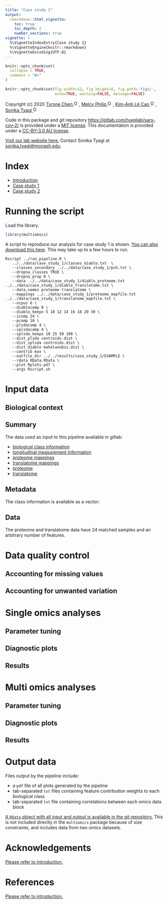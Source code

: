 ```yaml
---
title: "Case study 1"
output:
  rmarkdown::html_vignette:
    toc: true
    toc_depth: 2
    number_sections: true
vignette: >
  %\VignetteIndexEntry{Case study 1}
  %\VignetteEngine{knitr::rmarkdown}
  %\VignetteEncoding{UTF-8}
---
```


```r
knitr::opts_chunk$set(
  collapse = TRUE,
  comment = "#>"
)
```

```r
knitr::opts_chunk$set(fig.width=12, fig.height=8, fig.path='figs/',
                      echo=TRUE, warning=FALSE, message=FALSE)
```

Copyright (c) 2020 <a href="https://orcid.org/0000-0002-9207-0385">Tyrone Chen <img alt="ORCID logo" src="https://info.orcid.org/wp-content/uploads/2019/11/orcid_16x16.png" width="16" height="16" /></a>, <a href="https://orcid.org/0000-0002-0827-866X">Melcy Philip <img alt="ORCID logo" src="https://info.orcid.org/wp-content/uploads/2019/11/orcid_16x16.png" width="16" height="16" /></a>, <a href="https://orcid.org/0000-0003-3923-1116">Kim-Anh Lê Cao <img alt="ORCID logo" src="https://info.orcid.org/wp-content/uploads/2019/11/orcid_16x16.png" width="16" height="16" /></a>, <a href="https://orcid.org/0000-0003-0181-6258">Sonika Tyagi <img alt="ORCID logo" src="https://info.orcid.org/wp-content/uploads/2019/11/orcid_16x16.png" width="16" height="16" /></a>

Code in this package and git repository [https://gitlab.com/tyagilab/sars-cov-2/](https://gitlab.com/tyagilab/sars-cov-2/) is provided under a [MIT license](https://opensource.org/licenses/MIT). This documentation is provided under a [CC-BY-3.0 AU license](https://creativecommons.org/licenses/by/3.0/au/).

[Visit our lab website here.](https://bioinformaticslab.erc.monash.edu/) Contact Sonika Tyagi at [sonika.tyagi@monash.edu](mailto:sonika.tyagi@monash.edu).

# Index

- [Introduction](introduction.html)
- [Case study 1](case_study_1.html)
- [Case study 2](case_study_2.html)

# Running the script

Load the library.

```r
library(multiomics)
```

A script to reproduce our analysis for case study 1 is shown. [You can also download this here](https://gitlab.com/tyagilab/sars-cov-2/-/raw/master/src/case_study_1/example.sh). This may take up to a few hours to run.

```
Rscript ../run_pipeline.R \
   ../../data/case_study_1/classes_diablo.txt  \
   --classes_secondary ../../data/case_study_1/pch.txt \
   --dropna_classes TRUE \
   --dropna_prop 0 \
   --data ../../data/case_study_1/diablo_proteome.txt ../../data/case_study_1/diablo_translatome.txt \
   --data_names proteome translatome \
   --mappings ../../data/case_study_1/proteome_mapfile.txt ../../data/case_study_1/translatome_mapfile.txt \
   --ncpus 6 \
   --diablocomp 0 \
   --diablo_keepx 5 10 12 14 16 18 20 30 \
   --icomp 24 \
   --pcomp 10 \
   --plsdacomp 4 \
   --splsdacomp 4 \
   --splsda_keepx 10 25 50 100 \
   --dist_plsda centroids.dist \
   --dist_splsda centroids.dist \
   --dist_diablo mahalanobis.dist \
   --contrib max \
   --outfile_dir ../../results/case_study_1/EXAMPLE \
   --rdata RData.RData \
   --plot Rplots.pdf \
   --args Rscript.sh
```

# Input data

## Biological context

## Summary

The data used as input to this pipeline available in gitlab:

- [biological class information]()
- [longitudinal measurement information]()
- [proteome mappings]()
- [translatome mappings]()
- [proteome]()
- [translatome]()

## Metadata

The class information is available as a vector:

## Data

The proteome and translatome data have 24 matched samples and an arbitrary number of features.

# Data quality control

## Accounting for missing values

## Accounting for unwanted variation

# Single omics analyses

## Parameter tuning

## Diagnostic plots

## Results

# Multi omics analyses

## Parameter tuning

## Diagnostic plots

## Results

# Output data

Files output by the pipeline include:

- a `pdf` file of all plots generated by the pipeline
- tab-separated `txt` files containing feature contribution weights to each biological class
- tab-separated `txt` file containing correlations between each omics data block

[A `RData` object with all input and output is available in the git repository.](https://gitlab.com/tyagilab/sars-cov-2/-/blob/master/results/case_study_1/RData.RData) This is not included directly in the `multiomics` package because of size constraints, and includes data from two omics datasets.

# Acknowledgements

[Please refer to introduction.](introduction.html)

# References

[Please refer to introduction.](introduction.html)
